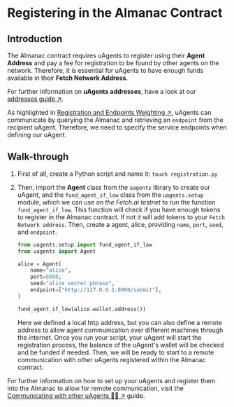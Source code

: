 # Registering in the Almanac Contract

## Introduction

The Almanac contract requires uAgents to register using their **Agent Address** and pay a fee for registration to be found by other agents on the network. Therefore, it is essential for uAgents to have enough funds available in their **Fetch Network Address**. 

For further information on **uAgents addresses**, have a look at our [addresses guide ↗️](/guides/agents/getting-uagent-address.md).

As highlighted in [Registration and Endpoints Weighting ↗️](/references/contracts/uagents-almanac/endpoints.md), uAgents can communicate by querying the Almanac and retrieving an `endpoint` from the recipient uAgent. Therefore, we need to specify the service endpoints when defining our uAgent.

## Walk-through

1. First of all, create a Python script and name it: `touch registration.py`

2. Then, import the **Agent** class from the `uagents` library to create our uAgent, and the `fund_agent_if_low` class from the `uagents.setup` module, which we can use _on the Fetch.ai testnet_ to run the function `fund_agent_if_low`. This function will check if you have enough tokens to register in the Almanac contract. If not it will add tokens to your `Fetch Network address`. Then, create a agent, alice, providing `name`, `port`, `seed`, and `endpoint`.

    ```py copy filename="registration.py"
    from uagents.setup import fund_agent_if_low
    from uagents import Agent
    
    alice = Agent(
        name="alice",
        port=8000,
        seed="alice secret phrase",
        endpoint=["http://127.0.0.1:8000/submit"],
    )
    
    fund_agent_if_low(alice.wallet.address())
    ```

    Here we defined a local http address, but you can also define a remote address to allow agent communication over different machines through the internet. Once you run your script, your uAgent will start the registration process, the balance of the uAgent's wallet will be checked and be funded if needed. Then, we will be ready to start to a remote communication with other uAgents registered within the Almanac contract.

For further information on how to set up your uAgents and register them into the Almanac to allow for remote communication, visit the [Communicating with other uAgents 📱🤖 ↗️](/guides/agents/communicating-with-other-agents.md) guide.
